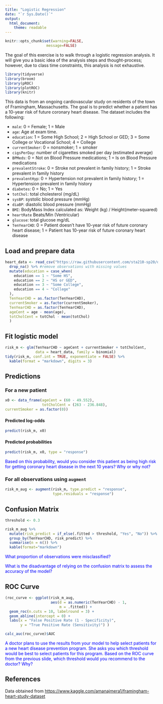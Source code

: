 ```yaml
---
title: "Logistic Regression"
date: "`r Sys.Date()`"
output: 
  html_document:
    theme: readable
---
```


```r
knitr::opts_chunk$set(warning=FALSE,
                   message=FALSE)
```

The goal of this exercise is to walk through a logistic regression analysis. It will give you a basic idea of the analysis steps and thought-process; however, due to class time constraints, this analysis is not exhaustive.

```r
library(tidyverse)
library(broom)
library(pROC)
library(plotROC) 
library(knitr)
```

This data is from an ongoing cardiovascular study on residents of the town of Framingham, Massachusetts. The goal is to predict whether a patient has a 10-year risk of future coronary heart disease. The dataset includes the following: 

- `male`: 0 = Female; 1 = Male
- `age`: Age at exam time.
- `education`: 1 = Some High School; 2 = High School or GED; 3 = Some College or Vocational School; 4 = College
- `currentSmoker`: 0 = nonsmoker; 1 = smoker
- `cigsPerDay`: number of cigarettes smoked per day (estimated average)
- `BPMeds`: 0 = Not on Blood Pressure medications; 1 = Is on Blood Pressure medications
- `prevalentStroke`: 0 = Stroke not prevalent in family history; 1 = Stroke prevalent in family history
- `prevalentHyp`: 0 = Hypertension not prevalent in family history; 1 = Hypertension prevalent in family history
- `diabetes`: 0 = No; 1 = Yes
- `totChol`: total cholesterol (mg/dL)
- `sysBP`: systolic blood pressure (mmHg)
- `diaBP`: diastolic blood pressure (mmHg)
- `BMI`: BodyMass Index calculated as: Weight (kg) / Height(meter-squared)
- `heartRate` Beats/Min (Ventricular)
- `glucose`: total glucose mg/dL
- `TenYearCHD`: 0 = Patient doesn't have 10-year risk of future coronary heart disease; 1 = Patient has 10-year risk of future coronary heart disease

## Load and prepare data

```r
heart_data <- read_csv("https://raw.githubusercontent.com/sta210-sp20/datasets/master/framingham.csv") %>%
  drop_na() %>% #remove observations with missing values
  mutate(education = case_when(
    education == 1 ~ "Some HS", 
    education == 2 ~ "HS or GED", 
    education == 3 ~ "Some College", 
    education == 4 ~ "College"
  ),
  TenYearCHD = as.factor(TenYearCHD), 
  currentSmoker = as.factor(currentSmoker),
  TenYearCHD = as.factor(TenYearCHD), 
  ageCent = age - mean(age), 
  totCholCent = totChol - mean(totChol)
  )
```

## Fit logistic model

```r
risk_m <- glm(TenYearCHD ~ ageCent + currentSmoker + totCholCent, 
              data = heart_data, family = binomial)
tidy(risk_m, conf.int = TRUE, exponentiate = FALSE) %>% 
  kable(format = "markdown", digits = 3)
```

## Predictions 

### For a new patient

```r
x0 <- data_frame(ageCent = (60 - 49.552), 
                 totCholCent = (263 - 236.848), 
currentSmoker = as.factor(0))
```

#### Predicted log-odds

```r
predict(risk_m, x0) 
```

#### Predicted probabilities

```r
predict(risk_m, x0, type = "response") 
```

<font color = "blue">
Based on this probability, would you consider this patient as being high risk for getting coronary heart disease in the next 10 years? Why or why not?
</font>


### For all observations using `augment`

```r
risk_m_aug <- augment(risk_m, type.predict = "response", 
                      type.residuals = "response")
```

## Confusion Matrix

```r
threshold <- 0.3
```


```r
risk_m_aug %>%
  mutate(risk_predict = if_else(.fitted > threshold, "Yes", "No")) %>%
  group_by(TenYearCHD, risk_predict) %>%
  summarise(n = n()) %>%
  kable(format="markdown")
```

<font color = "blue">
What proportion of observations were misclassified?

What is the disadvantage of relying on the confusion matrix to assess the accuracy of the model?
</font>

## ROC Curve

```r
(roc_curve <- ggplot(risk_m_aug, 
                     aes(d = as.numeric(TenYearCHD) - 1, 
                         m = .fitted)) +
  geom_roc(n.cuts = 10, labelround = 3) + 
  geom_abline(intercept = 0) + 
  labs(x = "False Positive Rate (1 - Specificity)", 
       y = "True Positive Rate (Sensitivity)") )
```


```r
calc_auc(roc_curve)$AUC
```


<font color = "blue">
A doctor plans to use the results from your model to help select patients for a new heart disease prevention program. She asks you which threshold would be best to select patients for this program. Based on the ROC curve from the previous slide, which threshold would you recommend to the doctor? Why?
</font>

## References

Data obtained from [https://www.kaggle.com/amanajmera1/framingham-heart-study-dataset](https://www.kaggle.com/amanajmera1/framingham-heart-study-dataset)